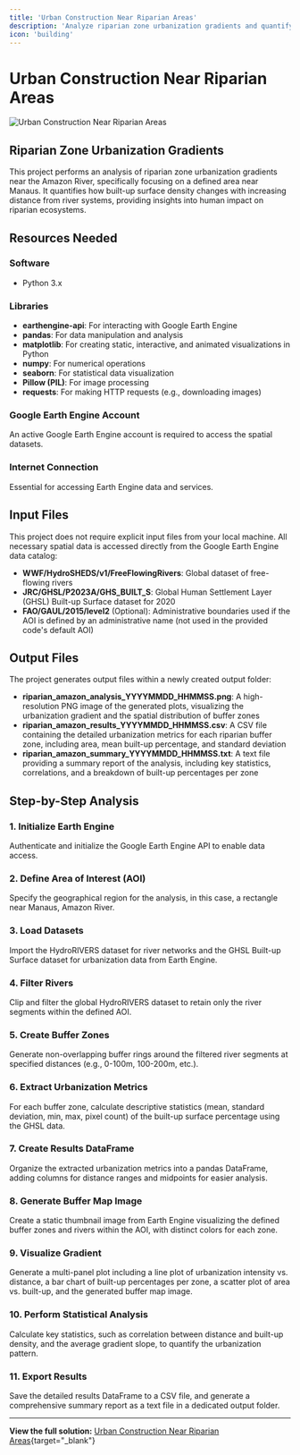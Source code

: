 ```yaml
---
title: 'Urban Construction Near Riparian Areas'
description: 'Analyze riparian zone urbanization gradients and quantify built-up surface density changes with distance from river systems'
icon: 'building'
---
```


# Urban Construction Near Riparian Areas

![Urban Construction Near Riparian Areas](/industrial-solutions/urban-construction-riparian-areas.jpeg)

## Riparian Zone Urbanization Gradients

This project performs an analysis of riparian zone urbanization gradients near the Amazon River, specifically focusing on a defined area near Manaus. It quantifies how built-up surface density changes with increasing distance from river systems, providing insights into human impact on riparian ecosystems.

## Resources Needed

### Software
- Python 3.x

### Libraries
- **earthengine-api**: For interacting with Google Earth Engine
- **pandas**: For data manipulation and analysis
- **matplotlib**: For creating static, interactive, and animated visualizations in Python
- **numpy**: For numerical operations
- **seaborn**: For statistical data visualization
- **Pillow (PIL)**: For image processing
- **requests**: For making HTTP requests (e.g., downloading images)

### Google Earth Engine Account
An active Google Earth Engine account is required to access the spatial datasets.

### Internet Connection
Essential for accessing Earth Engine data and services.

## Input Files

This project does not require explicit input files from your local machine. All necessary spatial data is accessed directly from the Google Earth Engine data catalog:

- **WWF/HydroSHEDS/v1/FreeFlowingRivers**: Global dataset of free-flowing rivers
- **JRC/GHSL/P2023A/GHS_BUILT_S**: Global Human Settlement Layer (GHSL) Built-up Surface dataset for 2020
- **FAO/GAUL/2015/level2** (Optional): Administrative boundaries used if the AOI is defined by an administrative name (not used in the provided code's default AOI)

## Output Files

The project generates output files within a newly created output folder:

- **riparian_amazon_analysis_YYYYMMDD_HHMMSS.png**: A high-resolution PNG image of the generated plots, visualizing the urbanization gradient and the spatial distribution of buffer zones
- **riparian_amazon_results_YYYYMMDD_HHMMSS.csv**: A CSV file containing the detailed urbanization metrics for each riparian buffer zone, including area, mean built-up percentage, and standard deviation
- **riparian_amazon_summary_YYYYMMDD_HHMMSS.txt**: A text file providing a summary report of the analysis, including key statistics, correlations, and a breakdown of built-up percentages per zone

## Step-by-Step Analysis

### 1. Initialize Earth Engine
Authenticate and initialize the Google Earth Engine API to enable data access.

### 2. Define Area of Interest (AOI)
Specify the geographical region for the analysis, in this case, a rectangle near Manaus, Amazon River.

### 3. Load Datasets
Import the HydroRIVERS dataset for river networks and the GHSL Built-up Surface dataset for urbanization data from Earth Engine.

### 4. Filter Rivers
Clip and filter the global HydroRIVERS dataset to retain only the river segments within the defined AOI.

### 5. Create Buffer Zones
Generate non-overlapping buffer rings around the filtered river segments at specified distances (e.g., 0-100m, 100-200m, etc.).

### 6. Extract Urbanization Metrics
For each buffer zone, calculate descriptive statistics (mean, standard deviation, min, max, pixel count) of the built-up surface percentage using the GHSL data.

### 7. Create Results DataFrame
Organize the extracted urbanization metrics into a pandas DataFrame, adding columns for distance ranges and midpoints for easier analysis.

### 8. Generate Buffer Map Image
Create a static thumbnail image from Earth Engine visualizing the defined buffer zones and rivers within the AOI, with distinct colors for each zone.

### 9. Visualize Gradient
Generate a multi-panel plot including a line plot of urbanization intensity vs. distance, a bar chart of built-up percentages per zone, a scatter plot of area vs. built-up, and the generated buffer map image.

### 10. Perform Statistical Analysis
Calculate key statistics, such as correlation between distance and built-up density, and the average gradient slope, to quantify the urbanization pattern.

### 11. Export Results
Save the detailed results DataFrame to a CSV file, and generate a comprehensive summary report as a text file in a dedicated output folder.

---

**View the full solution:** [Urban Construction Near Riparian Areas](https://planet.nika.eco/en/hub/solutions/d97e260c-17ad-46d1-93bc-e179baea1eff){target="_blank"}

